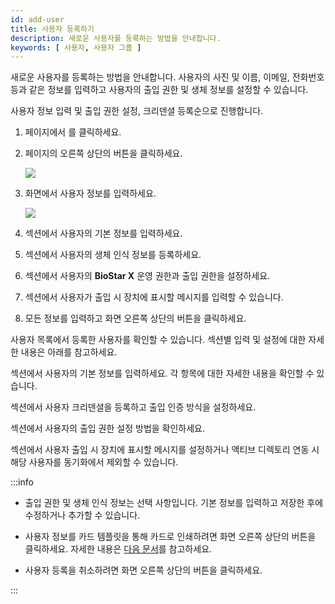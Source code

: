 ```yaml
---
id: add-user
title: 사용자 등록하기
description: 새로운 사용자를 등록하는 방법을 안내합니다.
keywords: [ 사용자, 사용자 그룹 ]
---
```


새로운 사용자를 등록하는 방법을 안내합니다. 사용자의 사진 및 이름, 이메일, 전화번호 등과 같은 정보를 입력하고 사용자의 출입 권한 및 생체 정보를 설정할 수 있습니다.

사용자 정보 입력 및 출입 권한 설정, 크리덴셜 등록순으로 진행합니다.

1. <Cmd sid='shell.header.launcher' /> 페이지에서 <Cmd sid='shell.header.user' />를 클릭하세요.

1. <Cmd sid='shell.header.user' /> 페이지의 오른쪽 상단의 <Cmd sid='team.user.newUser' /> 버튼을 클릭하세요.

    <Image src='/img/biostarx-user-add-user-01.png' />

1. <Cmd sid='user.addNewUser' product='2' /> 화면에서 사용자 정보를 입력하세요.

    <Image src='/img/biostarx-user-add-user-02.png' />

1. <Cmd sid='team.user.information' /> 섹션에서 사용자의 기본 정보를 입력하세요.

1. <Cmd sid='team.user.credential.title' /> 섹션에서 사용자의 생체 인식 정보를 등록하세요.

1. <Cmd sid='team.user.permission.title' /> 섹션에서 사용자의 **BioStar X** 운영 권한과 출입 권한을 설정하세요.

1. <Cmd sid='common.advanced' product='2' /> 섹션에서 사용자가 출입 시 장치에 표시할 메시지를 입력할 수 있습니다.

1. 모든 정보를 입력하고 화면 오른쪽 상단의 <Cmd sid='user.save' product='2' /> 버튼을 클릭하세요.

사용자 목록에서 등록한 사용자를 확인할 수 있습니다. 섹션별 입력 및 설정에 대한 자세한 내용은 아래를 참고하세요.

<NextStep notitle>
<NextItem to='add-user-basic-info'>

<Cmd sid='team.user.information' /> 섹션에서 사용자의 기본 정보를 입력하세요. 각 항목에 대한 자세한 내용을 확인할 수 있습니다.

</NextItem>
<NextItem to='enroll-credential'>

<Cmd sid='team.user.credential.title' /> 섹션에서 사용자 크리덴셜을 등록하고 출입 인증 방식을 설정하세요.

</NextItem>
<NextItem to='set-permission'>

<Cmd sid='team.user.permission.title' /> 섹션에서 사용자의 출입 권한 설정 방법을 확인하세요.

</NextItem>
<NextItem to='set-user-advanced'>

<Cmd sid='common.advanced' product='2' /> 섹션에서 사용자 출입 시 장치에 표시할 메시지를 설정하거나 액티브 디렉토리 연동 시 해당 사용자를 동기화에서 제외할 수 있습니다.

</NextItem>
</NextStep>

:::info

* 출입 권한 및 생체 인식 정보는 선택 사항입니다. 기본 정보를 입력하고 저장한 후에 수정하거나 추가할 수 있습니다.

* 사용자 정보를 카드 템플릿을 통해 카드로 인쇄하려면 화면 오른쪽 상단의 <Cmd sid="button.printCard" product='2' /> 버튼을 클릭하세요. 자세한 내용은 [다음 문서](settings-card-printer)를 참고하세요.

* 사용자 등록을 취소하려면 화면 오른쪽 상단의 <Cmd sid="button.cancel" product='2' /> 버튼을 클릭하세요.

:::